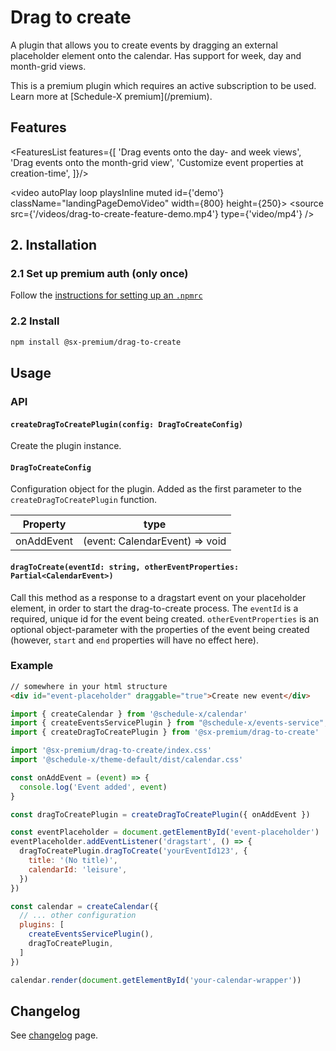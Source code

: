 # Drag to create

A plugin that allows you to create events by dragging an external placeholder element onto the calendar. Has support for week, day and month-grid views.


<Callout type="info">
  This is a premium plugin which requires an active subscription to be used. Learn more at [Schedule-X premium](/premium).
</Callout>

## Features

<FeaturesList features={[
  'Drag events onto the day- and week views',
  'Drag events onto the month-grid view',
  'Customize event properties at creation-time',
]}/>

<video autoPlay loop playsInline muted id={'demo'} className="landingPageDemoVideo" width={800} height={250}>
  <source src={'/videos/drag-to-create-feature-demo.mp4'} type={'video/mp4'} />
</video>

## 2. Installation

### 2.1 Set up premium auth (only once)

Follow the [instructions for setting up an `.npmrc`](/docs/calendar/installing-premium)


### 2.2 Install

```bash copy
npm install @sx-premium/drag-to-create
```

## Usage

### API

#### `createDragToCreatePlugin(config: DragToCreateConfig)`

Create the plugin instance.

#### `DragToCreateConfig`

Configuration object for the plugin. Added as the first parameter to the `createDragToCreatePlugin` function.

| Property   | type                           |
|------------|--------------------------------|
| onAddEvent | (event: CalendarEvent) => void |

#### `dragToCreate(eventId: string, otherEventProperties: Partial<CalendarEvent>)`

Call this method as a response to a dragstart event on your placeholder element, in order to start the drag-to-create process.
The `eventId` is a required, unique id for the event being created. `otherEventProperties` is an optional object-parameter with the properties of the event being created (however, `start` and `end` properties will have no effect here).

### Example

```html
// somewhere in your html structure
<div id="event-placeholder" draggable="true">Create new event</div>
```


```js
import { createCalendar } from '@schedule-x/calendar'
import { createEventsServicePlugin } from "@schedule-x/events-service";
import { createDragToCreatePlugin } from '@sx-premium/drag-to-create'

import '@sx-premium/drag-to-create/index.css'
import '@schedule-x/theme-default/dist/calendar.css'

const onAddEvent = (event) => {
  console.log('Event added', event)
}

const dragToCreatePlugin = createDragToCreatePlugin({ onAddEvent })

const eventPlaceholder = document.getElementById('event-placeholder')
eventPlaceholder.addEventListener('dragstart', () => {
  dragToCreatePlugin.dragToCreate('yourEventId123', {
    title: '(No title)',
    calendarId: 'leisure',
  })
})

const calendar = createCalendar({
  // ... other configuration
  plugins: [
    createEventsServicePlugin(),
    dragToCreatePlugin,
  ]
})

calendar.render(document.getElementById('your-calendar-wrapper'))

```

## Changelog

See [changelog](/docs/calendar/premium-changelog) page.
